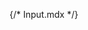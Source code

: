 {/* Input.mdx */}
 
 


<Title  /> 

<Subtitle />

## Basic Input

<Canvas of={InputStories.Primary} withToolbar layout='centered'/>

## Icons

There are multiple ways to display an icon with an input.

<Canvas of={InputStories.Icons} withToolbar layout='centered'/>

## Sizes

<Canvas of={InputStories.Sizes} withToolbar layout='centered'/>

## API

<ArgTypes sort='alpha' />

<ForwardRefNote />